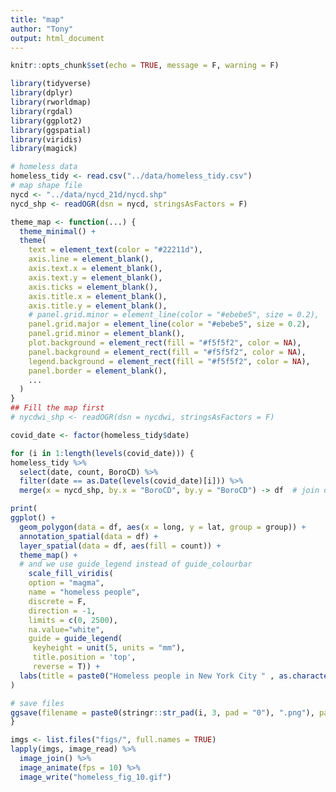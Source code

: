 ```yaml
---
title: "map"
author: "Tony"
output: html_document
---
```


```r
knitr::opts_chunk$set(echo = TRUE, message = F, warning = F)

library(tidyverse)
library(dplyr)
library(rworldmap)
library(rgdal)
library(ggplot2)
library(ggspatial)
library(viridis)
library(magick)
```

```r
# homeless data
homeless_tidy <- read.csv("../data/homeless_tidy.csv")
# map shape file
nycd <- "../data/nycd_21d/nycd.shp"
nycd_shp <- readOGR(dsn = nycd, stringsAsFactors = F)
```

```r
theme_map <- function(...) {
  theme_minimal() +
  theme(
    text = element_text(color = "#22211d"),
    axis.line = element_blank(),
    axis.text.x = element_blank(),
    axis.text.y = element_blank(),
    axis.ticks = element_blank(),
    axis.title.x = element_blank(),
    axis.title.y = element_blank(),
    # panel.grid.minor = element_line(color = "#ebebe5", size = 0.2),
    panel.grid.major = element_line(color = "#ebebe5", size = 0.2),
    panel.grid.minor = element_blank(),
    plot.background = element_rect(fill = "#f5f5f2", color = NA), 
    panel.background = element_rect(fill = "#f5f5f2", color = NA), 
    legend.background = element_rect(fill = "#f5f5f2", color = NA),
    panel.border = element_blank(),
    ...
  )
}
## Fill the map first
# nycdwi_shp <- readOGR(dsn = nycdwi, stringsAsFactors = F)

covid_date <- factor(homeless_tidy$date)

for (i in 1:length(levels(covid_date))) {
homeless_tidy %>%
  select(date, count, BoroCD) %>%
  filter(date == as.Date(levels(covid_date)[i])) %>%
  merge(x = nycd_shp, by.x = "BoroCD", by.y = "BoroCD") -> df  # join data set

print(
ggplot() +
  geom_polygon(data = df, aes(x = long, y = lat, group = group)) +
  annotation_spatial(data = df) +
  layer_spatial(data = df, aes(fill = count)) +
  theme_map() +
  # and we use guide_legend instead of guide_colourbar
    scale_fill_viridis(
    option = "magma",
    name = "homeless people",
    discrete = F,
    direction = -1,
    limits = c(0, 2500),
    na.value="white",
    guide = guide_legend(
     keyheight = unit(5, units = "mm"),
     title.position = 'top',
     reverse = T)) +
  labs(title = paste0("Homeless people in New York City " , as.character(levels(covid_date)[i])))
)

# save files
ggsave(filename = paste0(stringr::str_pad(i, 3, pad = "0"), ".png"), path = "figs/")
}
```

```r
imgs <- list.files("figs/", full.names = TRUE)
lapply(imgs, image_read) %>%
  image_join() %>%
  image_animate(fps = 10) %>%
  image_write("homeless_fig_10.gif")
```
